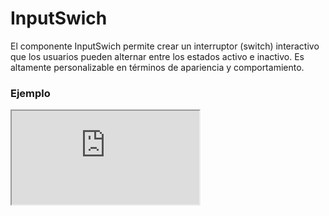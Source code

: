 # InputSwich

El componente InputSwich permite crear un interruptor (switch) interactivo que los usuarios pueden alternar entre los estados activo e inactivo. Es altamente personalizable en términos de apariencia y comportamiento.


### Ejemplo

<Iframe minHeightIframe="30dvh" src="https://fenextjs-component-storybook.vercel.app/iframe.html?args=&id=input-inputswich--index&viewMode=story" />

### Importación

Para importar el componente InputSwich, se puede hacer desde fenextjs

```tsx copy
import { InputSwich } from "fenextjs";
```

### Parámetros

| Parámetro | Tipo | Requerido | Default | Descripcion |
| --------- | ---- | --------- | ------- | ----------- |
| className | string | no | '' | Clase CSS para personalizar el contenedor del interruptor. |
| classNameCicle | string | no | '' | Clase CSS para personalizar el círculo dentro del interruptor. |
| classNameInactive | string | no | '' | Clase CSS para el estado inactivo del interruptor. |
| classNameActive | string | no | '' | Clase CSS para el estado activo del interruptor. |
| name | string | no | '' | Nombre del interruptor que se usará como atributo del input. |
| onChange | (e: boolean) =\> void | no | undefined | Función que se ejecuta cuando el estado del interruptor cambia. Recibe un valor booleano que indica si está activado o desactivado. |
| defaultValue | boolean | no | false | Valor inicial del interruptor cuando se renderiza por primera vez. |
| value | boolean | no | undefined | Valor actual del interruptor, puede ser controlado externamente. |
| disabled | boolean | no | false | Indica si el interruptor está deshabilitado. |
| onValidateCheck | (data: boolean) =\> Promise\<void \| boolean\> \| void \| boolean | no | async () =\> \{\} | Función para validar el estado del interruptor cuando se cambia. Puede devolver una promesa para manejar validaciones asíncronas. |

### Storybook

Para ver el storybook del componente lo puede hacer con este [link](https://fenextjs-component-storybook.vercel.app/?path=/story/input-inputswich--index)

### Usos

- InputSwich básico

```tsx copy
<InputSwich />
```

- InputSwich con valor controlado

```tsx copy
<InputSwich value={true} onChange={(val) => console.log(val)} />
```

- InputSwich deshabilitado

```tsx copy
<InputSwich disabled={true} />
```

- InputSwich con validación

```tsx copy
<InputSwich onValidateCheck={async (val) => { return val; }} />
```

